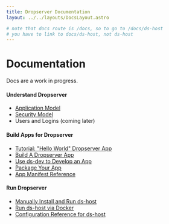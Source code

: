 ```yaml
---
title: Dropserver Documentation
layout: ../../layouts/DocsLayout.astro

# note that docs route is /docs, so to go to /docs/ds-host
# you have to link to docs/ds-host, not ds-host
---
```



# Documentation

<Note>Docs are a work in progress.</Note>

#### Understand Dropserver

- [Application Model](docs/application-model)
- [Security Model](docs/security-model)
- Users and Logins (coming later)

#### Build Apps for Dropserver

- [Tutorial: "Hello World" Dropserver App](docs/build-dropserver-app-tutorial)
- [Build A Dropserver App](docs/building-dropserver-app)
- [Use ds-dev to Develop an App](docs/ds-dev)
- [Package Your App](docs/app-packaging-distributing)
- [App Manifest Reference](docs/app-manifest-ref)

#### Run Dropserver

- [Manually Install and Run ds-host](docs/ds-host)
- [Run ds-host via Docker](docs/ds-host-docker)
- [Configuration Reference for ds-host](docs/ds-host-config-ref)
